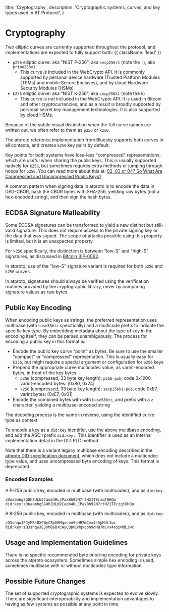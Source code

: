   title: 'Cryptography',
  description:
    'Cryptographic systems, curves, and key types used in AT Protocol',
}

# Cryptography

Two elliptic curves are currently supported throughout the protocol, and implementations are expected to fully support both: {{ className: 'lead' }}

- `p256` elliptic curve: aka "NIST P-256", aka `secp256r1` (note the `r`), aka `prime256v1`
    - This curve *is* included in the WebCrypto API. It is commonly supported by personal device hardware (Trusted Platform Modules (TPMs) and mobile Secure Enclaves), and by cloud Hardware Security Modules (HSMs)
- `k256` elliptic curve: aka "NIST K-256", aka `secp256k1` (note the `k`)
    - This curve *is not* included in the WebCrypto API. It is used in Bitcoin and other cryptocurrencies, and as a result is broadly supported by personal secret key management technologies. It is also supported by cloud HSMs.

Because of the subtle visual distinction when the full curve names are written out, we often refer to them as `p256` or `k256`.

The atproto reference implementation from Bluesky supports both curves in all contexts, and creates `k256`  key pairs by default.

Key points for both systems have loss-less "compressed" representations, which are useful when sharing the public keys. This is usually supported natively for `k256`, but sometimes requires extra methods or jumping through hoops for `p256`. You can read more about this at: [02, 03 or 04? So What Are Compressed and Uncompressed Public Keys?](https://medium.com/asecuritysite-when-bob-met-alice/02-03-or-04-so-what-are-compressed-and-uncompressed-public-keys-6abcb57efeb6).

A common pattern when signing data in atproto is to encode the data in DAG-CBOR, hash the CBOR bytes with SHA-256, yielding raw bytes (not a hex-encoded string), and then sign the hash bytes.


## ECDSA Signature Malleability

Some ECDSA signatures can be transformed to yield a new distinct but still-valid signature. This does not require access to the private signing key or the data that was signed. The scope of attacks possible using this property is limited, but it is an unexpected property.

For `k256` specifically, the distinction is between "low-S" and "high-S" signatures, as discussed in [Bitcoin BIP-0062](https://github.com/bitcoin/bips/blob/master/bip-0062.mediawiki).

In atproto, use of the "low-S" signature variant is required for both `p256` and `k256` curves.

In atproto, signatures should always be verified using the verification routines provided by the cryptographic library, never by comparing signature values as raw bytes.


## Public Key Encoding

When encoding public keys as strings, the preferred representation uses multibase (with `base58btc` specifically) and a multicode prefix to indicate the specific key type. By embedding metadata about the type of key in the encoding itself, they can be parsed unambiguously. The process for encoding a public key in this format is:

- Encode the public key curve "point" as bytes. Be sure to use the smaller "compact" or "compressed" representation. This is usually easy for `k256`, but might require a special argument or configuration for `p256` keys
- Prepend the appropriate curve multicodec value, as varint-encoded bytes, in front of the key bytes:
    - `p256` (compressed, 33 byte key length): `p256-pub`, code 0x1200, varint-encoded bytes: [0x80, 0x24]
    - `k256` (compressed, 33 byte key length): `secp256k1-pub`, code 0xE7, varint bytes: [0xE7, 0x01]
- Encode the combined bytes with with `base58btc`, and prefix with a `z` character, yielding a multibase-encoded string

The decoding process is the same in reverse, using the identified curve type as context.

To encode a key as a `did:key` identifier, use the above multibase encoding, and add the ASCII prefix `did:key:`. This identifier is used as an internal implementation detail in the DID PLC method.

Note that there is a variant legacy multibase encoding described in the [atproto DID specification document](/specs/did), which does not include a multicodec type value, and uses uncompressed byte encoding of keys. This format is deprecated.

### Encoded Examples

A P-256 public key, encoded in multibase (with multicodec), and as `did:key`:

```
zDnaembgSGUhZULN2Caob4HLJPaxBh92N7rtH21TErzqf8HQo
did:key:zDnaembgSGUhZULN2Caob4HLJPaxBh92N7rtH21TErzqf8HQo
```

A K-256 public key, encoded in multibase (with multicodec), and as `did:key`:

```
zQ3shqwJEJyMBsBXCWyCBpUBMqxcon9oHB7mCvx4sSpMdLJwc
did:key:zQ3shqwJEJyMBsBXCWyCBpUBMqxcon9oHB7mCvx4sSpMdLJwc
```

## Usage and Implementation Guidelines

There is no specific recommended byte or string encoding for private keys across the atproto ecosystem. Sometimes simple hex encoding is used, sometimes multibase with or without multicodec type information.


## Possible Future Changes

The set of supported cryptographic systems is expected to evolve slowly. There are significant interoperability and implementation advantages to having as few systems as possible at any point in time.
